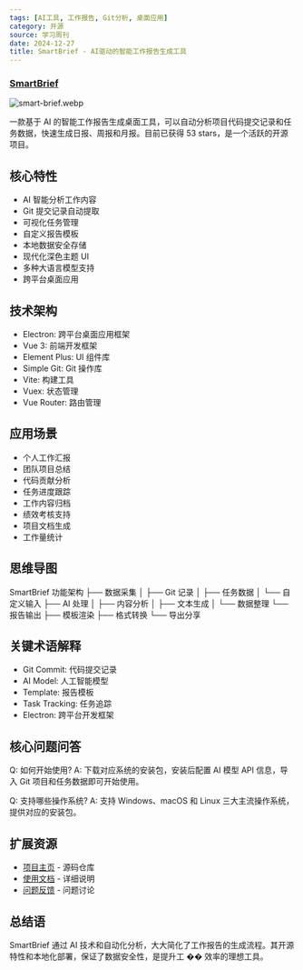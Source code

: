 ```yaml
---
tags: [AI工具, 工作报告, Git分析, 桌面应用]
category: 开源
source: 学习周刊
date: 2024-12-27
title: SmartBrief - AI驱动的智能工作报告生成工具
---
```


### [SmartBrief](https://github.com/Estelle925/SmartBrief)

![smart-brief.webp](https://img.mengpeng.tech/i/2024/12/27/676e40601b15b.webp)

一款基于 AI 的智能工作报告生成桌面工具，可以自动分析项目代码提交记录和任务数据，快速生成日报、周报和月报。目前已获得 53 stars，是一个活跃的开源项目。

## 核心特性

-   AI 智能分析工作内容
-   Git 提交记录自动提取
-   可视化任务管理
-   自定义报告模板
-   本地数据安全存储
-   现代化深色主题 UI
-   多种大语言模型支持
-   跨平台桌面应用

## 技术架构

-   Electron: 跨平台桌面应用框架
-   Vue 3: 前端开发框架
-   Element Plus: UI 组件库
-   Simple Git: Git 操作库
-   Vite: 构建工具
-   Vuex: 状态管理
-   Vue Router: 路由管理

## 应用场景

-   个人工作汇报
-   团队项目总结
-   代码贡献分析
-   任务进度跟踪
-   工作内容归档
-   绩效考核支持
-   项目文档生成
-   工作量统计

## 思维导图

SmartBrief 功能架构
├── 数据采集
│ ├── Git 记录
│ ├── 任务数据
│ └── 自定义输入
├── AI 处理
│ ├── 内容分析
│ ├── 文本生成
│ └── 数据整理
└── 报告输出
├── 模板渲染
├── 格式转换
└── 导出分享

## 关键术语解释

-   Git Commit: 代码提交记录
-   AI Model: 人工智能模型
-   Template: 报告模板
-   Task Tracking: 任务追踪
-   Electron: 跨平台开发框架

## 核心问题问答

Q: 如何开始使用?
A: 下载对应系统的安装包，安装后配置 AI 模型 API 信息，导入 Git 项目和任务数据即可开始使用。

Q: 支持哪些操作系统?
A: 支持 Windows、macOS 和 Linux 三大主流操作系统，提供对应的安装包。

## 扩展资源

-   [项目主页](https://github.com/Estelle925/SmartBrief) - 源码仓库
-   [使用文档](https://github.com/Estelle925/SmartBrief/wiki) - 详细说明
-   [问题反馈](https://github.com/Estelle925/SmartBrief/issues) - 问题讨论

## 总结语

SmartBrief 通过 AI 技术和自动化分析，大大简化了工作报告的生成流程。其开源特性和本地化部署，保证了数据安全性，是提升工 �� 效率的理想工具。
